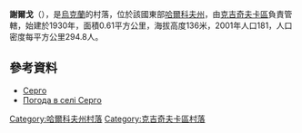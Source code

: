 {{coord|49|7|32|N|35|32|34|E|scale:100000_region:UA|display=title}}

'''謝爾戈'''（{{lang-uk|Серго}}），是[[烏克蘭|烏克蘭]]的村落，位於該國東部[[哈爾科夫州|哈爾科夫州]]，由[[克吉奇夫卡區|克吉奇夫卡區]]負責管轄，始建於1930年，面積0.61平方公里，海拔高度136米，2001年人口181，人口密度每平方公里294.8人。

==參考資料==
*[http://w1.c1.rada.gov.ua/pls/z7502/A005?rdat1=09.01.2009&rf7571=33328 Серго]{{dead link|date=2018年4月 |bot=InternetArchiveBot |fix-attempted=yes }}
* [http://weather.in.ua/ua/har'kovskaja/23691 Погода в селі Серго]{{Wayback|url=http://weather.in.ua/ua/har'kovskaja/23691 |date=20160323035338 }}

{{DEFAULTSORT:Серго}}
[[Category:哈爾科夫州村落|Category:哈爾科夫州村落]]
[[Category:克吉奇夫卡區村落|Category:克吉奇夫卡區村落]]


{{Kharkiv-geo-stub}}
